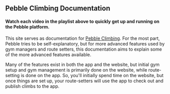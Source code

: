 
## Pebble Climbing Documentation

<VideoPlaylist />

#### Watch each video in the playlist above to quickly get up and running on the Pebble platform.

This site serves as documentation for [Pebble Climbing](https://pebbleclimbing.com). For the most part, Pebble tries to be self-explanatory, but for more advanced features used by gym managers and route setters, this documentation aims to explain some of the more advanced features available.

Many of the features exist in both the app and the website, but initial gym setup and gym management is primarily done on the website, while route-setting is done on the app. So, you'll initially spend time on the website, but once things are set up, your route-setters will use the app to check out and publish climbs to the app.
